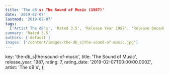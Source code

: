 ```yaml
---
title: 'The dB's: The Sound of Music (1987)'
date: '2019-02-07'
lastmod: '2019-02-07'
tags:
  ['Artist The dB's', 'Rated 3.5', 'Release Year 1987', 'Release Decade 1980']
summary: 'Rated 3.5'
authors: ['default']
images: ['/content/images/the-db_s|the-sound-of-music.jpg']
---
```


  key: 'the-db_s|the-sound-of-music',
  title: 'The Sound of Music',
  release_year: 1987,
  rating: 7,
  rating_date: '2019-02-07T00:00:00.000Z',
  artist: 'The dB's',
};

<MusicRating data={data} />
